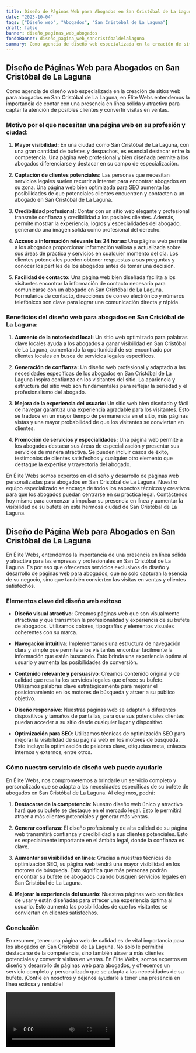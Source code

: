 ```yaml
---
title: Diseño de Páginas Web para Abogados en San Cristóbal de La Laguna
date: "2023-10-04"
tags: ["Diseño web", "Abogados", "San Cristóbal de La Laguna"]
draft: false
banner: diseño_paginas_web_abogados
fondoBanner: diseño_pagina_web_sancristóbaldelalaguna
summary: Como agencia de diseño web especializada en la creación de sitios web para abogados en San Cristóbal de La Laguna, en Élite Webs entendemos la importancia de contar con una presencia en línea sólida y atractiva para captar la atención de posibles clientes y convertir visitas en ventas.
---
```



## Diseño de Páginas Web para Abogados en San Cristóbal de La Laguna

Como agencia de diseño web especializada en la creación de sitios web para abogados en San Cristóbal de La Laguna, en Élite Webs entendemos la importancia de contar con una presencia en línea sólida y atractiva para captar la atención de posibles clientes y convertir visitas en ventas.

### Motivo por el que necesitan una página web en su profesión y ciudad:

1. **Mayor visibilidad:** En una ciudad como San Cristóbal de La Laguna, con una gran cantidad de bufetes y despachos, es esencial destacar entre la competencia. Una página web profesional y bien diseñada permite a los abogados diferenciarse y destacar en su campo de especialización.

2. **Captación de clientes potenciales:** Las personas que necesitan servicios legales suelen recurrir a Internet para encontrar abogados en su zona. Una página web bien optimizada para SEO aumenta las posibilidades de que potenciales clientes encuentren y contacten a un abogado en San Cristóbal de La Laguna.

3. **Credibilidad profesional:** Contar con un sitio web elegante y profesional transmite confianza y credibilidad a los posibles clientes. Además, permite mostrar la experiencia, logros y especialidades del abogado, generando una imagen sólida como profesional del derecho.

4. **Acceso a información relevante las 24 horas:** Una página web permite a los abogados proporcionar información valiosa y actualizada sobre sus áreas de práctica y servicios en cualquier momento del día. Los clientes potenciales pueden obtener respuestas a sus preguntas y conocer los perfiles de los abogados antes de tomar una decisión.

5. **Facilidad de contacto:** Una página web bien diseñada facilita a los visitantes encontrar la información de contacto necesaria para comunicarse con un abogado en San Cristóbal de La Laguna. Formularios de contacto, direcciones de correo electrónico y números telefónicos son clave para lograr una comunicación directa y rápida.

### Beneficios del diseño web para abogados en San Cristóbal de La Laguna:

1. **Aumento de la notoriedad local:** Un sitio web optimizado para palabras clave locales ayuda a los abogados a ganar visibilidad en San Cristóbal de La Laguna, aumentando la oportunidad de ser encontrado por clientes locales en busca de servicios legales específicos.

2. **Generación de confianza:** Un diseño web profesional y adaptado a las necesidades específicas de los abogados en San Cristóbal de La Laguna inspira confianza en los visitantes del sitio. La apariencia y estructura del sitio web son fundamentales para reflejar la seriedad y el profesionalismo del abogado.

3. **Mejora de la experiencia del usuario:** Un sitio web bien diseñado y fácil de navegar garantiza una experiencia agradable para los visitantes. Esto se traduce en un mayor tiempo de permanencia en el sitio, más páginas vistas y una mayor probabilidad de que los visitantes se conviertan en clientes.

4. **Promoción de servicios y especialidades:** Una página web permite a los abogados destacar sus áreas de especialización y presentar sus servicios de manera atractiva. Se pueden incluir casos de éxito, testimonios de clientes satisfechos y cualquier otro elemento que destaque la expertise y trayectoria del abogado.

En Élite Webs somos expertos en el diseño y desarrollo de páginas web personalizadas para abogados en San Cristóbal de La Laguna. Nuestro equipo especializado se encarga de todos los aspectos técnicos y creativos para que los abogados puedan centrarse en su práctica legal. Contáctenos hoy mismo para comenzar a impulsar su presencia en línea y aumentar la visibilidad de su bufete en esta hermosa ciudad de San Cristóbal de La Laguna.

<GifSeo />

<Cta />

## Diseño de Página Web para Abogados en San Cristóbal de La Laguna

En Élite Webs, entendemos la importancia de una presencia en línea sólida y atractiva para las empresas y profesionales en San Cristóbal de La Laguna. Es por eso que ofrecemos servicios exclusivos de diseño y desarrollo de páginas web para abogados, que no solo capturan la esencia de su negocio, sino que también convierten las visitas en ventas y clientes satisfechos.

### Elementos clave del diseño web exitoso

- **Diseño visual atractivo**: Creamos páginas web que son visualmente atractivas y que transmiten la profesionalidad y experiencia de su bufete de abogados. Utilizamos colores, tipografías y elementos visuales coherentes con su marca.

- **Navegación intuitiva**: Implementamos una estructura de navegación clara y simple que permite a los visitantes encontrar fácilmente la información que están buscando. Esto brinda una experiencia óptima al usuario y aumenta las posibilidades de conversión.

- **Contenido relevante y persuasivo**: Creamos contenido original y de calidad que resalta los servicios legales que ofrece su bufete. Utilizamos palabras clave estratégicamente para mejorar el posicionamiento en los motores de búsqueda y atraer a su público objetivo.

- **Diseño responsive**: Nuestras páginas web se adaptan a diferentes dispositivos y tamaños de pantallas, para que sus potenciales clientes puedan acceder a su sitio desde cualquier lugar y dispositivo.

- **Optimización para SEO**: Utilizamos técnicas de optimización SEO para mejorar la visibilidad de su página web en los motores de búsqueda. Esto incluye la optimización de palabras clave, etiquetas meta, enlaces internos y externos, entre otros.

### Cómo nuestro servicio de diseño web puede ayudarle

En Élite Webs, nos comprometemos a brindarle un servicio completo y personalizado que se adapta a las necesidades específicas de su bufete de abogados en San Cristóbal de La Laguna. Al elegirnos, podrá:

1. **Destacarse de la competencia**: Nuestro diseño web único y atractivo hará que su bufete se destaque en el mercado legal. Esto le permitirá atraer a más clientes potenciales y generar más ventas.

2. **Generar confianza**: El diseño profesional y de alta calidad de su página web transmitirá confianza y credibilidad a sus clientes potenciales. Esto es especialmente importante en el ámbito legal, donde la confianza es clave.

3. **Aumentar su visibilidad en línea**: Gracias a nuestras técnicas de optimización SEO, su página web tendrá una mayor visibilidad en los motores de búsqueda. Esto significa que más personas podrán encontrar su bufete de abogados cuando busquen servicios legales en San Cristóbal de La Laguna.

4. **Mejorar la experiencia del usuario**: Nuestras páginas web son fáciles de usar y están diseñadas para ofrecer una experiencia óptima al usuario. Esto aumenta las posibilidades de que los visitantes se conviertan en clientes satisfechos.

### Conclusión

En resumen, tener una página web de calidad es de vital importancia para los abogados en San Cristóbal de La Laguna. No solo le permitirá destacarse de la competencia, sino también atraer a más clientes potenciales y convertir visitas en ventas. En Élite Webs, somos expertos en diseño y desarrollo de páginas web para abogados, y ofrecemos un servicio completo y personalizado que se adapta a las necesidades de su bufete. ¡Confíe en nosotros y déjenos ayudarle a tener una presencia en línea exitosa y rentable!

<Video />

<CtaBot job="Abogados" city="San Cristóbal de La Laguna" />

<Gmaps query="San Cristóbal de La Laguna+españa+maps" />
